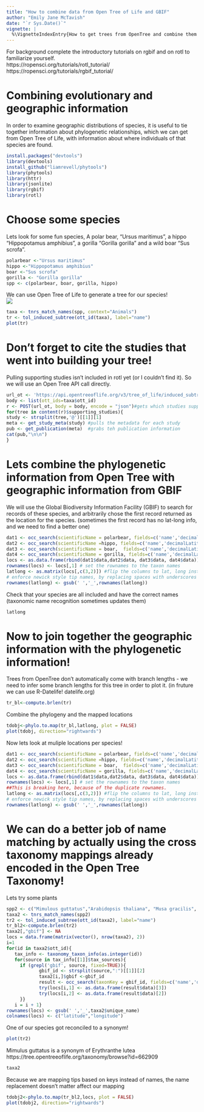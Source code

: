 ```yaml
---
title: "How to combine data from Open Tree of Life and GBIF"
author: "Emily Jane McTavish"
date: "`r Sys.Date()`"
vignette: |
  %\VignetteIndexEntry{How to get trees from OpenTree and combine them with GBIF location data.} %\VignetteEngine{knitr::rmarkdown} \usepackage[utf8]{inputenc}
---
```

For background complete the introductory tutorials on rgbif and on rotl to familiarize yourself.  
https://ropensci.org/tutorials/rotl_tutorial/  
https://ropensci.org/tutorials/rgbif_tutorial/  

# Combining evolutionary and geographic information
In order to examine geographic distributions of species, it is useful to tie together information about phylogenetic relationships, which we can get from Open Tree of Life, with information about where individuals of that species are found.

```r
install.packages("devtools")
library(devtools)
install_github("liamrevell/phytools")
library(phytools)
library(httr)
library(jsonlite)
library(rgbif)
library(rotl)


```


# Choose some species
Lets look for some fun species, 
A polar bear, "Ursus maritimus", a hippo "Hippopotamus amphibius", a gorilla "Gorilla gorilla" and a wild boar "Sus scrofa".

```r
polarbear <-"Ursus maritimus"
hippo <-"Hippopotamus amphibius"
boar <-"Sus scrofa"
gorilla <- "Gorilla gorilla"
spp <- c(polarbear, boar, gorilla, hippo)
```

We can use Open Tree of Life to generate a tree for our species!  
![](OpenTree-final-logo-copy.png)
```r
taxa <- tnrs_match_names(spp, context="Animals")
tr <- tol_induced_subtree(ott_id(taxa), label="name")
plot(tr)
```

# Don't forget to cite the studies that went into building your tree!
Pulling supporting studies isn't included in rotl yet (or I couldn't find it).
So we will use an Open Tree API call directly.

```r
url_ot <- 'https://api.opentreeoflife.org/v3/tree_of_life/induced_subtree'
body <- list(ott_ids=taxa$ott_id)
r <- POST(url_ot, body = body, encode = "json")#gets which studies support the subtree from  the open tree API
for(tree in content(r)$supporting_studies){
study <- strsplit(tree,'@')[[1]][1]
meta <- get_study_meta(study) #pulls the metadata for each study
pub <- get_publication(meta)  #grabs teh publication information
cat(pub,"\n\n")
}
```
# Lets combine the phylogenetic information from Open Tree with geographic information from GBIF


We will use the Global Biodiversity Information Facility (GBIF) to search for records of these species, and arbitrarily chose the first record returned as the location for the species. (sometimes the first record has no lat-long info, and we need to find a better one)


```r
dat1 <- occ_search(scientificName = polarbear, fields=c('name','decimalLatitude', 'decimalLongitude'), limit = 1)
dat2 <- occ_search(scientificName =hippo, fields=c('name','decimalLatitude', 'decimalLongitude'), limit = 1)
dat3 <- occ_search(scientificName = boar,  fields=c('name','decimalLatitude', 'decimalLongitude'), limit = 1)
dat4 <- occ_search(scientificName = gorilla, fields=c('name','decimalLatitude', 'decimalLongitude'), limit = 1)
locs <- as.data.frame(rbind(dat1$data,dat2$data, dat3$data, dat4$data)) #Combine the data from each species
rownames(locs) <- locs[,1] # set the rownames to the taxon names
latlong <- as.matrix(locs[,c(3,2)]) #flip the columns to lat, long instead of long,lat
# enforce newick style tip names, by replacing spaces with underscores
rownames(latlong) <- gsub(' ','_',rownames(latlong)) 
```

Check that your species are all included and have the correct names (taxonomic name recognition sometimes updates them)
```r
latlong
```


# Now to join together the geographic information with the phylogenetic information!
Trees from OpenTree don't automatically come with branch lengths - we need to infer some branch lengths for this tree in order to plot it. (in fruture we can use R-Datelife! datelife.org)

```r
tr_bl<-compute.brlen(tr)
```

Combine the phylogeny and the mapped locations
```r
tdobj<-phylo.to.map(tr_bl,latlong, plot = FALSE)
plot(tdobj, direction="rightwards")
```


Now lets look at muliple locations per species!
```r
dat1 <- occ_search(scientificName = polarbear, fields=c('name','decimalLatitude', 'decimalLongitude'), limit = 2)
dat2 <- occ_search(scientificName =hippo, fields=c('name','decimalLatitude', 'decimalLongitude'), limit = 2)
dat3 <- occ_search(scientificName = boar,  fields=c('name','decimalLatitude', 'decimalLongitude'), limit = 2)
dat4 <- occ_search(scientificName = gorilla, fields=c('name','decimalLatitude', 'decimalLongitude'), limit = 2)
locs <- as.data.frame(rbind(dat1$data,dat2$data, dat3$data, dat4$data)) #Combine the data from each species
rownames(locs) <- locs[,1] # set the rownames to the taxon names
##This is breaking here, because of the duplicate rownames.
latlong <- as.matrix(locs[,c(3,2)]) #flip the columns to lat, long instead of long,lat
# enforce newick style tip names, by replacing spaces with underscores
rownames(latlong) <- gsub(' ','_',rownames(latlong)) 
```

  
# We can do a better job of name matching by actually using the cross taxonomy mappings already encoded in the Open Tree Taxonomy!

Lets try some plants

```r
spp2 <- c("Mimulous guttatus","Arabidopsis thaliana", "Musa gracilis", "Carex capitata")
taxa2 <- tnrs_match_names(spp2)
tr2 <- tol_induced_subtree(ott_id(taxa2), label="name")
tr_bl2<-compute.brlen(tr2)
taxa2[,"gbif"] <- NA
locs = data.frame(matrix(vector(), nrow(taxa2), 2))
i=1
for(id in taxa2$ott_id){
   tax_info <- taxonomy_taxon_info(as.integer(id))
   for(source in tax_info[[1]]$tax_sources){
     if (grepl('gbif', source, fixed=TRUE)){
            gbif_id <- strsplit(source,":")[[1]][2]
            taxa2[i,]$gbif <-gbif_id
            result <- occ_search(taxonKey = gbif_id, fields=c('name','decimalLatitude', 'decimalLongitude'), limit = 1)
            try(locs[i,1] <- as.data.frame(result$data)[3])
            try(locs[i,2] <- as.data.frame(result$data)[2])
     }}
   i = i + 1}
rownames(locs) <- gsub(' ','_',taxa2$unique_name) 
colnames(locs) <- c("latitude","longitude")
```

One of our species got reconciled to a synonym! 
```r
plot(tr2)
```

Mimulus guttatus is a synonym of Erythranthe lutea 
https://tree.opentreeoflife.org/taxonomy/browse?id=662909

```r
taxa2
```
Because we are mapping tips based on keys instead of names, the name replacement doesn't matter affect our mapping

```r
tdobj2<-phylo.to.map(tr_bl2,locs, plot = FALSE)
plot(tdobj2, direction="rightwards")
```
